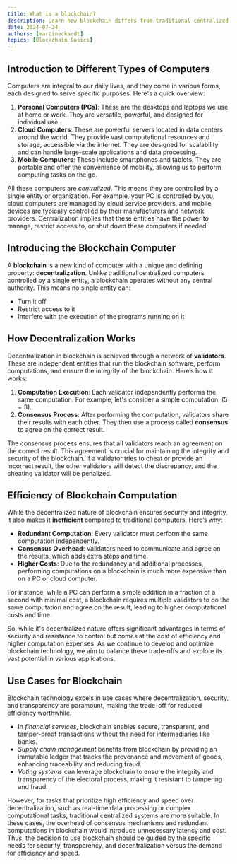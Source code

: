 ```yaml
---
title: What is a blockchain?
description: Learn how blockchain differs from traditional centralized computers, its unique property of decentralization, and how it ensures security and integrity through consensus among validators. Explore the trade-offs between efficiency and decentralization, and find out which use cases benefit most from blockchain's secure and transparent architecture. Perfect for beginners looking to understand the foundational principles of blockchain and its practical applications.
date: 2024-07-24
authors: [martineckardt]
topics: [Blockchain Basics]
---
```


## Introduction to Different Types of Computers
Computers are integral to our daily lives, and they come in various forms, each designed to serve specific purposes. Here's a quick overview:

1. **Personal Computers (PCs)**: These are the desktops and laptops we use at home or work. They are versatile, powerful, and designed for individual use.
2. **Cloud Computers**: These are powerful servers located in data centers around the world. They provide vast computational resources and storage, accessible via the internet. They are designed for scalability and can handle large-scale applications and data processing.
3. **Mobile Computers**: These include smartphones and tablets. They are portable and offer the convenience of mobility, allowing us to perform computing tasks on the go.

All these computers are *centralized*. This means they are controlled by a single entity or organization. For example, your PC is controlled by you, cloud computers are managed by cloud service providers, and mobile devices are typically controlled by their manufacturers and network providers. Centralization implies that these entities have the power to manage, restrict access to, or shut down these computers if needed.

## Introducing the Blockchain Computer
A **blockchain** is a new kind of computer with a unique and defining property: **decentralization**. Unlike traditional centralized computers controlled by a single entity, a blockchain operates without any central authority. This means no single entity can:

- Turn it off
- Restrict access to it
- Interfere with the execution of the programs running on it

## How Decentralization Works
Decentralization in blockchain is achieved through a network of **validators**. These are independent entities that run the blockchain software, perform computations, and ensure the integrity of the blockchain. Here’s how it works:

1. **Computation Execution**: Each validator independently performs the same computation. For example, let's consider a simple computation: \(5 + 3\).
2. **Consensus Process**: After performing the computation, validators share their results with each other. They then use a process called **consensus** to agree on the correct result.

The consensus process ensures that all validators reach an agreement on the correct result. This agreement is crucial for maintaining the integrity and security of the blockchain. If a validator tries to cheat or provide an incorrect result, the other validators will detect the discrepancy, and the cheating validator will be penalized.

## Efficiency of Blockchain Computation
While the decentralized nature of blockchain ensures security and integrity, it also makes it **inefficient** compared to traditional computers. Here’s why:

- **Redundant Computation**: Every validator must perform the same computation independently.
- **Consensus Overhead**: Validators need to communicate and agree on the results, which adds extra steps and time.
- **Higher Costs**: Due to the redundancy and additional processes, performing computations on a blockchain is much more expensive than on a PC or cloud computer.

For instance, while a PC can perform a simple addition in a fraction of a second with minimal cost, a blockchain requires multiple validators to do the same computation and agree on the result, leading to higher computational costs and time.

So, while it's decentralized nature offers significant advantages in terms of security and resistance to control but comes at the cost of efficiency and higher computation expenses. As we continue to develop and optimize blockchain technology, we aim to balance these trade-offs and explore its vast potential in various applications.

## Use Cases for Blockchain

Blockchain technology excels in use cases where decentralization, security, and transparency are paramount, making the trade-off for reduced efficiency worthwhile. 

-  In *financial services*, blockchain enables secure, transparent, and tamper-proof transactions without the need for intermediaries like banks. 
- *Supply chain management* benefits from blockchain by providing an immutable ledger that tracks the provenance and movement of goods, enhancing traceability and reducing fraud. 
- *Voting systems* can leverage blockchain to ensure the integrity and transparency of the electoral process, making it resistant to tampering and fraud. 

However, for tasks that prioritize high efficiency and speed over decentralization, such as real-time data processing or complex computational tasks, traditional centralized systems are more suitable. In these cases, the overhead of consensus mechanisms and redundant computations in blockchain would introduce unnecessary latency and cost. Thus, the decision to use blockchain should be guided by the specific needs for security, transparency, and decentralization versus the demand for efficiency and speed.